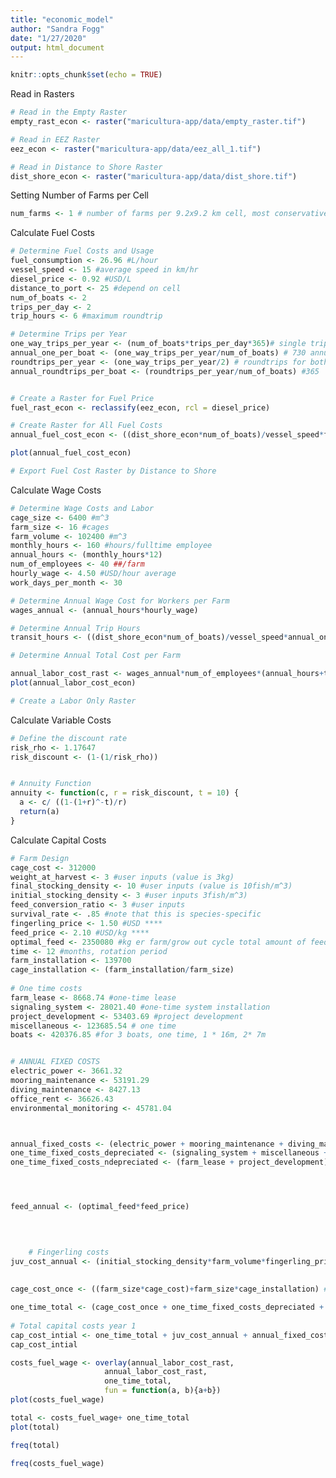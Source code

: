 ```yaml
---
title: "economic_model"
author: "Sandra Fogg"
date: "1/27/2020"
output: html_document
---
```


```r
knitr::opts_chunk$set(echo = TRUE)
```

Read in Rasters
```r
# Read in the Empty Raster
empty_rast_econ <- raster("maricultura-app/data/empty_raster.tif")

# Read in EEZ Raster
eez_econ <- raster("maricultura-app/data/eez_all_1.tif")

# Read in Distance to Shore Raster
dist_shore_econ <- raster("maricultura-app/data/dist_shore.tif")
```

Setting Number of Farms per Cell
```r
num_farms <- 1 # number of farms per 9.2x9.2 km cell, most conservative estimate of 16 cages per/farm (per cell)
```

Calculate Fuel Costs
```r
# Determine Fuel Costs and Usage
fuel_consumption <- 26.96 #L/hour
vessel_speed <- 15 #average speed in km/hr
diesel_price <- 0.92 #USD/L
distance_to_port <- 25 #depend on cell
num_of_boats <- 2
trips_per_day <- 2
trip_hours <- 6 #maximum roundtrip

# Determine Trips per Year
one_way_trips_per_year <- (num_of_boats*trips_per_day*365)# single trips for both boats combined is 1460
annual_one_per_boat <- (one_way_trips_per_year/num_of_boats) # 730 annual trips for one boat
roundtrips_per_year <- (one_way_trips_per_year/2) # roundtrips for both boats combined is 730
annual_roundtrips_per_boat <- (roundtrips_per_year/num_of_boats) #365


# Create a Raster for Fuel Price
fuel_rast_econ <- reclassify(eez_econ, rcl = diesel_price)

# Create Raster for All Fuel Costs
annual_fuel_cost_econ <- ((dist_shore_econ*num_of_boats)/vessel_speed*fuel_consumption*fuel_rast_econ*annual_one_per_boat)

plot(annual_fuel_cost_econ)

# Export Fuel Cost Raster by Distance to Shore

```

Calculate Wage Costs
```r
# Determine Wage Costs and Labor
cage_size <- 6400 #m^3
farm_size <- 16 #cages
farm_volume <- 102400 #m^3
monthly_hours <- 160 #hours/fulltime employee
annual_hours <- (monthly_hours*12)
num_of_employees <- 40 ##/farm
hourly_wage <- 4.50 #USD/hour average
work_days_per_month <- 30

# Determine Annual Wage Cost for Workers per Farm
wages_annual <- (annual_hours*hourly_wage)

# Determine Annual Trip Hours
transit_hours <- ((dist_shore_econ*num_of_boats)/vessel_speed*annual_one_per_boat)

# Determine Annual Total Cost per Farm

annual_labor_cost_rast <- wages_annual*num_of_employees*(annual_hours+transit_hours)
plot(annual_labor_cost_econ)

# Create a Labor Only Raster

```

Calculate Variable Costs
```r
# Define the discount rate
risk_rho <- 1.17647
risk_discount <- (1-(1/risk_rho))


# Annuity Function
annuity <- function(c, r = risk_discount, t = 10) {
  a <- c/ ((1-(1+r)^-t)/r)
  return(a)
}

```
Calculate Capital Costs
```r
# Farm Design
cage_cost <- 312000
weight_at_harvest <- 3 #user inputs (value is 3kg)
final_stocking_density <- 10 #user inputs (value is 10fish/m^3)
initial_stocking_density <- 3 #user inputs 3fish/m^3)
feed_conversion_ratio <- 3 #user inputs
survival_rate <- .85 #note that this is species-specific 
fingerling_price <- 1.50 #USD ****
feed_price <- 2.10 #USD/kg ****
optimal_feed <- 2350080 #kg er farm/grow out cycle total amount of feed 
time <- 12 #months, rotation period 
farm_installation <- 139700
cage_installation <- (farm_installation/farm_size)
  
# One time costs
farm_lease <- 8668.74 #one-time lease
signaling_system <- 28021.40 #one-time system installation
project_development <- 53403.69 #project development
miscellaneous <- 123685.54 # one time
boats <- 420376.85 #for 3 boats, one time, 1 * 16m, 2* 7m


# ANNUAL FIXED COSTS
electric_power <- 3661.32
mooring_maintenance <- 53191.29
diving_maintenance <- 8427.13
office_rent <- 36626.43
environmental_monitoring <- 45781.04



annual_fixed_costs <- (electric_power + mooring_maintenance + diving_maintenance + office_rent + environmental_monitoring) #yearly costs
one_time_fixed_costs_depreciated <- (signaling_system + miscellaneous + boats) # find out how to apply annuity 
one_time_fixed_costs_ndepreciated <- (farm_lease + project_development)




feed_annual <- (optimal_feed*feed_price)

    
 

    # Fingerling costs
juv_cost_annual <- (initial_stocking_density*farm_volume*fingerling_price) #yearly cost
 
    
cage_cost_once <- ((farm_size*cage_cost)+farm_size*cage_installation) # one time #find out how to apply annuity

one_time_total <- (cage_cost_once + one_time_fixed_costs_depreciated + one_time_fixed_costs_ndepreciated)
    
# Total capital costs year 1
cap_cost_intial <- one_time_total + juv_cost_annual + annual_fixed_costs + feed_annual
cap_cost_intial

costs_fuel_wage <- overlay(annual_labor_cost_rast, 
                     annual_labor_cost_rast,
                     one_time_total,
                     fun = function(a, b){a+b})
plot(costs_fuel_wage)

total <- costs_fuel_wage+ one_time_total
plot(total)

freq(total)

freq(costs_fuel_wage)
```











